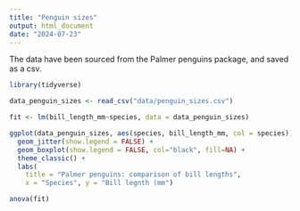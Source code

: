 ```yaml
---
title: "Penguin sizes"
output: html_document
date: "2024-07-23"
---
```


The data have been sourced from the Palmer penguins package, and saved as a csv. 

```r
library(tidyverse)

data_penguin_sizes <- read_csv("data/penguin_sizes.csv")

fit <- lm(bill_length_mm~species, data = data_penguin_sizes)

ggplot(data_penguin_sizes, aes(species, bill_length_mm, col = species)) +
  geom_jitter(show.legend = FALSE) + 
  geom_boxplot(show.legend = FALSE, col="black", fill=NA) + 
  theme_classic() +
  labs(
    title = "Palmer penguins: comparison of bill lengths",
    x = "Species", y = "Bill legnth (mm")

anova(fit)
```







